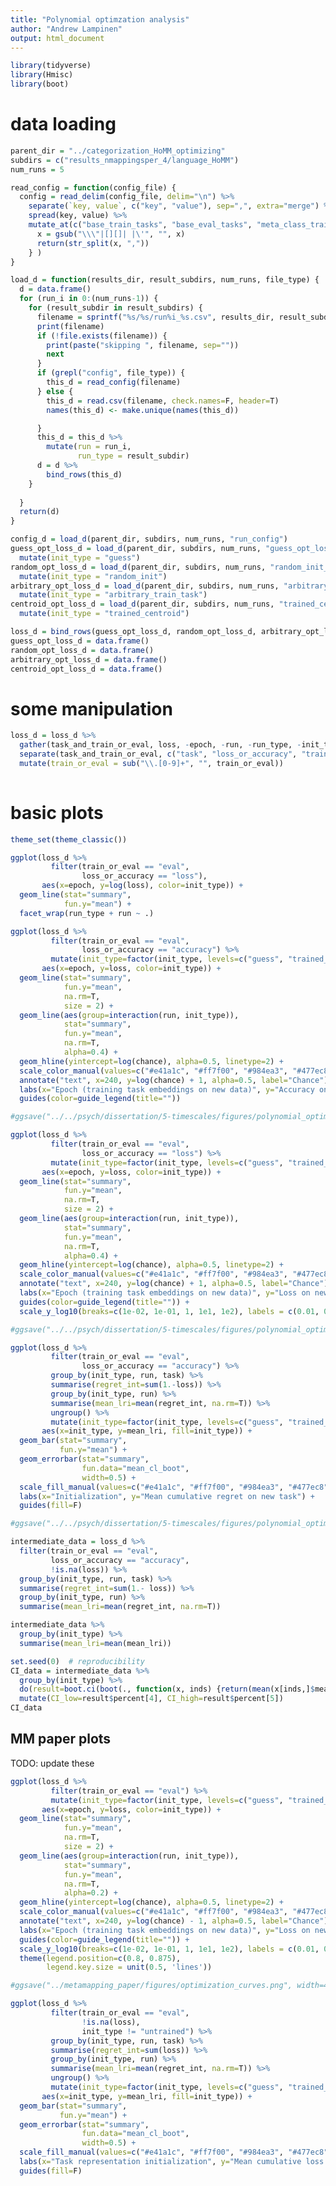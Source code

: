 ```yaml
---
title: "Polynomial optimzation analysis"
author: "Andrew Lampinen"
output: html_document
---
```


```r
library(tidyverse)
library(Hmisc)
library(boot)
```

# data loading

```r
parent_dir = "../categorization_HoMM_optimizing"
subdirs = c("results_nmappingsper_4/language_HoMM")
num_runs = 5
```

```r
read_config = function(config_file) { 
  config = read_delim(config_file, delim="\n") %>%
    separate(`key, value`, c("key", "value"), sep=",", extra="merge") %>%
    spread(key, value) %>%
    mutate_at(c("base_train_tasks", "base_eval_tasks", "meta_class_train_tasks", "meta_class_eval_tasks", "meta_map_train_tasks", "meta_map_eval_tasks"), function(x) {
      x = gsub("\\\"|[][]| |\'", "", x)
      return(str_split(x, ","))
    } )
}
```

```r
load_d = function(results_dir, result_subdirs, num_runs, file_type) {
  d = data.frame()
  for (run_i in 0:(num_runs-1)) {
    for (result_subdir in result_subdirs) {
      filename = sprintf("%s/%s/run%i_%s.csv", results_dir, result_subdir, run_i, file_type)
      print(filename)
      if (!file.exists(filename)) {
        print(paste("skipping ", filename, sep=""))
        next
      }
      if (grepl("config", file_type)) {
        this_d = read_config(filename)
      } else {
        this_d = read.csv(filename, check.names=F, header=T) 
        names(this_d) <- make.unique(names(this_d))

      }
      this_d = this_d %>%
        mutate(run = run_i,
               run_type = result_subdir)
      d = d %>%
        bind_rows(this_d)
    }
    
  }
  return(d)
}
```

```r
config_d = load_d(parent_dir, subdirs, num_runs, "run_config")
guess_opt_loss_d = load_d(parent_dir, subdirs, num_runs, "guess_opt_losses") %>% 
  mutate(init_type = "guess")
random_opt_loss_d = load_d(parent_dir, subdirs, num_runs, "random_init_opt_losses") %>% 
  mutate(init_type = "random_init")
arbitrary_opt_loss_d = load_d(parent_dir, subdirs, num_runs, "arbitrary_trained_opt_losses") %>% 
  mutate(init_type = "arbitrary_train_task")
centroid_opt_loss_d = load_d(parent_dir, subdirs, num_runs, "trained_centroid_opt_losses") %>% 
  mutate(init_type = "trained_centroid")

loss_d = bind_rows(guess_opt_loss_d, random_opt_loss_d, arbitrary_opt_loss_d, centroid_opt_loss_d)
guess_opt_loss_d = data.frame()
random_opt_loss_d = data.frame()
arbitrary_opt_loss_d = data.frame()
centroid_opt_loss_d = data.frame()
```

# some manipulation

```r
loss_d = loss_d %>%
  gather(task_and_train_or_eval, loss, -epoch, -run, -run_type, -init_type) %>%
  separate(task_and_train_or_eval, c("task", "loss_or_accuracy", "train_or_eval"), sep="[_:]") %>%
  mutate(train_or_eval = sub("\\.[0-9]+", "", train_or_eval))
  
```


# basic plots
```r
theme_set(theme_classic())
```

```r
ggplot(loss_d %>%
         filter(train_or_eval == "eval",
                loss_or_accuracy == "loss"),
       aes(x=epoch, y=log(loss), color=init_type)) +
  geom_line(stat="summary",
            fun.y="mean") +
  facet_wrap(run_type + run ~ .)
```

```r
ggplot(loss_d %>%
         filter(train_or_eval == "eval",
                loss_or_accuracy == "accuracy") %>%
         mutate(init_type=factor(init_type, levels=c("guess", "trained_centroid", "arbitrary_train_task", "random_init", "untrained"), labels=c("Meta-mapping output", "Centroid of tasks", "Arbitrary train task", "Random vector", "Untrained model"))),
       aes(x=epoch, y=loss, color=init_type)) +
  geom_line(stat="summary",
            fun.y="mean",
            na.rm=T,
            size = 2) +
  geom_line(aes(group=interaction(run, init_type)),
            stat="summary",
            fun.y="mean",
            na.rm=T,
            alpha=0.4) +
  geom_hline(yintercept=log(chance), alpha=0.5, linetype=2) +
  scale_color_manual(values=c("#e41a1c", "#ff7f00", "#984ea3", "#477ec8", "#4daf4a")) +
  annotate("text", x=240, y=log(chance) + 1, alpha=0.5, label="Chance") +
  labs(x="Epoch (training task embeddings on new data)", y="Accuracy on new tasks") +
  guides(color=guide_legend(title="")) 

#ggsave("../../psych/dissertation/5-timescales/figures/polynomial_optimization_curves.png", width=6, height=4)
```

```r
ggplot(loss_d %>%
         filter(train_or_eval == "eval",
                loss_or_accuracy == "loss") %>%
         mutate(init_type=factor(init_type, levels=c("guess", "trained_centroid", "arbitrary_train_task", "random_init", "untrained"), labels=c("Meta-mapping output", "Centroid of tasks", "Arbitrary train task", "Random vector", "Untrained model"))),
       aes(x=epoch, y=loss, color=init_type)) +
  geom_line(stat="summary",
            fun.y="mean",
            na.rm=T,
            size = 2) +
  geom_line(aes(group=interaction(run, init_type)),
            stat="summary",
            fun.y="mean",
            na.rm=T,
            alpha=0.4) +
  geom_hline(yintercept=log(chance), alpha=0.5, linetype=2) +
  scale_color_manual(values=c("#e41a1c", "#ff7f00", "#984ea3", "#477ec8", "#4daf4a")) +
  annotate("text", x=240, y=log(chance) + 1, alpha=0.5, label="Chance") +
  labs(x="Epoch (training task embeddings on new data)", y="Loss on new tasks") +
  guides(color=guide_legend(title="")) +
  scale_y_log10(breaks=c(1e-02, 1e-01, 1, 1e1, 1e2), labels = c(0.01, 0.1, 1, 10, 100))

#ggsave("../../psych/dissertation/5-timescales/figures/polynomial_optimization_curves.png", width=6, height=4)
```

```r
ggplot(loss_d %>%
         filter(train_or_eval == "eval",
                loss_or_accuracy == "accuracy") %>%
         group_by(init_type, run, task) %>%
         summarise(regret_int=sum(1.-loss)) %>%
         group_by(init_type, run) %>%
         summarise(mean_lri=mean(regret_int, na.rm=T)) %>%
         ungroup() %>%
         mutate(init_type=factor(init_type, levels=c("guess", "trained_centroid", "arbitrary_train_task", "random_init", "untrained"), labels=c("Meta-mapping\noutput", "Centroid\nof tasks", "Arbitrary\ntrain task", "Random\nvector", "Untrained model"))),
       aes(x=init_type, y=mean_lri, fill=init_type)) +
  geom_bar(stat="summary",
           fun.y="mean") +
  geom_errorbar(stat="summary",
                fun.data="mean_cl_boot",
                width=0.5) +
  scale_fill_manual(values=c("#e41a1c", "#ff7f00", "#984ea3", "#477ec8", "#4daf4a")) +
  labs(x="Initialization", y="Mean cumulative regret on new task") +
  guides(fill=F)

#ggsave("../../psych/dissertation/5-timescales/figures/polynomial_optimization_cumulative_regret.png", width=6, height=4)
```
```r
intermediate_data = loss_d %>%
  filter(train_or_eval == "eval",
         loss_or_accuracy == "accuracy",
         !is.na(loss)) %>%
  group_by(init_type, run, task) %>%
  summarise(regret_int=sum(1.- loss)) %>%
  group_by(init_type, run) %>%
  summarise(mean_lri=mean(regret_int, na.rm=T)) 

intermediate_data %>%
  group_by(init_type) %>%
  summarise(mean_lri=mean(mean_lri))
```

```r
set.seed(0)  # reproducibility
CI_data = intermediate_data %>%
  group_by(init_type) %>%
  do(result=boot.ci(boot(., function(x, inds) {return(mean(x[inds,]$mean_lri))}, R=5000))) %>%
  mutate(CI_low=result$percent[4], CI_high=result$percent[5])
CI_data
```

## MM paper plots

TODO: update these
```r
ggplot(loss_d %>%
         filter(train_or_eval == "eval") %>%
         mutate(init_type=factor(init_type, levels=c("guess", "trained_centroid", "arbitrary_train_task", "random_init", "untrained"), labels=c("Meta-mapping output", "Centroid of tasks", "Arbitrary train task", "Random vector", "Untrained model"))),
       aes(x=epoch, y=loss, color=init_type)) +
  geom_line(stat="summary",
            fun.y="mean",
            na.rm=T,
            size = 2) +
  geom_line(aes(group=interaction(run, init_type)),
            stat="summary",
            fun.y="mean",
            na.rm=T,
            alpha=0.2) +
  geom_hline(yintercept=log(chance), alpha=0.5, linetype=2) +
  scale_color_manual(values=c("#e41a1c", "#ff7f00", "#984ea3", "#477ec8", "#4daf4a")) +
  annotate("text", x=240, y=log(chance) - 1, alpha=0.5, label="Chance") +
  labs(x="Epoch (training task embeddings on new data)", y="Loss on new tasks") +
  guides(color=guide_legend(title="")) +
  scale_y_log10(breaks=c(1e-02, 1e-01, 1, 1e1, 1e2), labels = c(0.01, 0.1, 1, 10, 100)) +
  theme(legend.position=c(0.8, 0.875),
        legend.key.size = unit(0.5, 'lines'))

#ggsave("../metamapping_paper/figures/optimization_curves.png", width=4, height=3)
```

```r
ggplot(loss_d %>%
         filter(train_or_eval == "eval",
                !is.na(loss),
                init_type != "untrained") %>%
         group_by(init_type, run, task) %>%
         summarise(regret_int=sum(loss)) %>%
         group_by(init_type, run) %>%
         summarise(mean_lri=mean(regret_int, na.rm=T)) %>%
         ungroup() %>%
         mutate(init_type=factor(init_type, levels=c("guess", "trained_centroid", "arbitrary_train_task", "random_init", "untrained"), labels=c("Meta-mapping\noutput", "Centroid\nof tasks", "Arbitrary\ntrain task", "Random\nvector", "Untrained model"))),
       aes(x=init_type, y=mean_lri, fill=init_type)) +
  geom_bar(stat="summary",
           fun.y="mean") +
  geom_errorbar(stat="summary",
                fun.data="mean_cl_boot",
                width=0.5) +
  scale_fill_manual(values=c("#e41a1c", "#ff7f00", "#984ea3", "#477ec8", "#4daf4a")) +
  labs(x="Task representation initialization", y="Mean cumulative loss on new task") +
  guides(fill=F)

```

